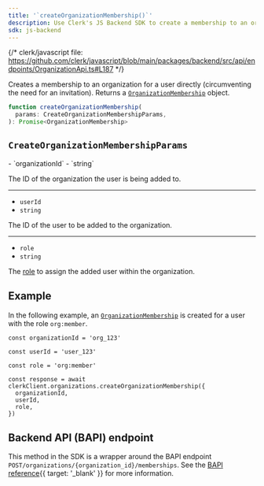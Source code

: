 ```yaml
---
title: '`createOrganizationMembership()`'
description: Use Clerk's JS Backend SDK to create a membership to an organization for a user directly (circumventing the need for an invitation).
sdk: js-backend
---
```


{/* clerk/javascript file: https://github.com/clerk/javascript/blob/main/packages/backend/src/api/endpoints/OrganizationApi.ts#L187 */}

Creates a membership to an organization for a user directly (circumventing the need for an invitation). Returns a [`OrganizationMembership`](/docs/reference/backend/types/backend-organization-membership) object.

```ts
function createOrganizationMembership(
  params: CreateOrganizationMembershipParams,
): Promise<OrganizationMembership>
```

## `CreateOrganizationMembershipParams`

<Properties>
  - `organizationId`
  - `string`

  The ID of the organization the user is being added to.

  ---

  - `userId`
  - `string`

  The ID of the user to be added to the organization.

  ---

  - `role`
  - `string`

  The [role](/docs/guides/organizations/control-access/roles-and-permissions) to assign the added user within the organization.
</Properties>

## Example

<Include src="_partials/backend/usage" />

In the following example, an [`OrganizationMembership`](/docs/reference/backend/types/backend-organization-membership) is created for a user with the role `org:member`.

```tsx
const organizationId = 'org_123'

const userId = 'user_123'

const role = 'org:member'

const response = await clerkClient.organizations.createOrganizationMembership({
  organizationId,
  userId,
  role,
})
```

## Backend API (BAPI) endpoint

This method in the SDK is a wrapper around the BAPI endpoint `POST/organizations/{organization_id}/memberships`. See the [BAPI reference](/docs/reference/backend-api/tag/organization-memberships/post/organizations/\{organization_id}/memberships){{ target: '_blank' }} for more information.
